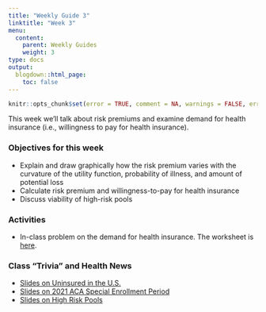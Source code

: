 ```yaml
---
title: "Weekly Guide 3"
linktitle: "Week 3"
menu:
  content:
    parent: Weekly Guides
    weight: 3
type: docs
output:
  blogdown::html_page:
    toc: false
---
```


```r
knitr::opts_chunk$set(error = TRUE, comment = NA, warnings = FALSE, errors = FALSE, messages = FALSE, tidy = FALSE, echo = FALSE)
```

This week we'll talk about risk premiums and examine demand for health insurance (i.e., willingness to pay for health insurance).

### Objectives for this week
- Explain and draw graphically how the risk premium varies with the curvature of the utility function, probability of illness, and amount of potential loss
- Calculate risk premium and willingness-to-pay for health insurance
- Discuss viability of high-risk pools
 
### Activities
- In-class problem on the demand for health insurance. The worksheet is [here](/resource/wksheet2.html).


### Class "Trivia" and Health News
- [Slides on Uninsured in the U.S.](https://docs.google.com/presentation/d/1U8YnFwD9MwyOnZoDCrPwD4TuaixL1Zfko77tbbEk-4k/edit?usp=sharing)
- [Slides on 2021 ACA Special Enrollment Period](https://docs.google.com/presentation/d/1boZ8Q5m0L4Gq5MHM7qBOpta-xHCgd5PH-GF_2PGgu6s/edit?usp=sharing)
- [Slides on High Risk Pools](https://docs.google.com/presentation/d/1uZXdd8bXmbrmQWR64kzWnk0C5seiDcx3hgNVmNh31Vc/edit?usp=sharing)
